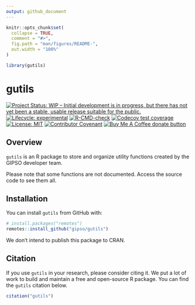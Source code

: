 ```yaml
---
output: github_document
---
```


<!-- README.md is generated from README.Rmd. Please edit that file -->

```r
knitr::opts_chunk$set(
  collapse = TRUE,
  comment = "#>",
  fig.path = "man/figures/README-",
  out.width = "100%"
)

library(gutils)
```

# gutils

<!-- badges: start -->
[![Project Status: WIP – Initial development is in progress, but there has not yet been a stable, usable release suitable for the public.](https://www.repostatus.org/badges/latest/wip.svg)](https://www.repostatus.org/#wip)
[![Lifecycle: experimental](https://img.shields.io/badge/lifecycle-experimental-orange.svg)](https://lifecycle.r-lib.org/articles/stages.html#experimental)
[![R-CMD-check](https://github.com/gipso/gutils/workflows/R-CMD-check/badge.svg)](https://github.com/gipso/gutils/actions)
[![Codecov test coverage](https://codecov.io/gh/gipso/gutils/branch/main/graph/badge.svg)](https://codecov.io/gh/gipso/gutils?branch=main)
[![License: MIT](https://img.shields.io/badge/license-MIT-green)](https://choosealicense.com/licenses/mit/)
[![Contributor Covenant](https://img.shields.io/badge/Contributor%20Covenant-v2.0%20adopted-ff69b4.svg)](https://gipso.github.io/gutils/CODE_OF_CONDUCT.html)
[![Buy Me A Coffee donate button](https://img.shields.io/badge/buy%20me%20a%20coffee-donate-yellow.svg)](https://ko-fi.com/danielvartan)
<!-- badges: end -->

## Overview

`gutils` is an R package to store and organize utility functions created by the GIPSO developer team.

Please note that some functions are not documented. Access the source code to see them all.

## Installation

You can install `gutils` from GitHub with:

``` r
# install.packages("remotes")
remotes::install_github("gipso/gutils")
```

We don’t intend to publish this package to CRAN.

## Citation

If you use `gutils` in your research, please consider citing it. We put a lot of work to build and maintain a free and open-source R package. You can find the `gutils` citation below.

```r
citation("gutils")
```
